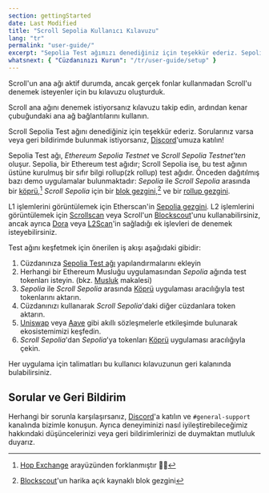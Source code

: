 ```yaml
---
section: gettingStarted
date: Last Modified
title: "Scroll Sepolia Kullanıcı Kılavuzu"
lang: "tr"
permalink: "user-guide/"
excerpt: "Sepolia Test ağımızı denediğiniz için teşekkür ederiz. Sepolia Ağı, Ethereum Sepolia Test ağını ve Scroll Sepolia Test ağını içerir."
whatsnext: { "Cüzdanınızı Kurun": "/tr/user-guide/setup" }
---
```



<Aside type="tip" title="Ana ağ aktif!">

Scroll'un ana ağı aktif durumda, ancak gerçek fonlar kullanmadan Scroll'u denemek isteyenler için bu kılavuzu oluşturduk.

Scroll ana ağını denemek istiyorsanız kılavuzu takip edin, ardından kenar çubuğundaki ana ağ bağlantılarını kullanın.

</Aside>

Scroll Sepolia Test ağını denediğiniz için teşekkür ederiz. Sorularınız varsa veya geri bildirimde bulunmak istiyorsanız, [Discord](https://discord.gg/scroll)'umuza katılın!

Sepolia Test ağı, _Ethereum Sepolia Testnet_ ve _Scroll Sepolia Testnet'ten_ oluşur. Sepolia, bir Ethereum test ağıdır; Scroll Sepolia ise, bu test ağının üstüne kurulmuş bir sıfır bilgi rollup(zk rollup) test ağıdır. Önceden dağıtılmış bazı demo uygulamalar bulunmaktadır: _Sepolia_ ile _Scroll Sepolia_ arasında bir [köprü](https://sepolia.scroll.io/bridge),[^1] _Scroll Sepolia_ için bir [blok gezgini](https://sepolia-blockscout.scroll.io/),[^2] ve bir [rollup gezgini](https://sepolia.scroll.io/rollupscan).

L1 işlemlerini görüntülemek için Etherscan'in [Sepolia gezgini](https://sepolia.etherscan.io/). 
L2 işlemlerini görüntülemek için [Scrollscan](https://sepolia.scrollscan.com) veya Scroll'un [Blockscout](https://sepolia-blockscout.scroll.io/)'unu kullanabilirsiniz, ancak ayrıca [Dora](https://www.ondora.xyz/network/scroll-sepolia/interactions) veya [L2Scan](https://scroll-sepolia.l2scan.co/)'in sağladığı ek işlevleri de denemek isteyebilirsiniz.

Test ağını keşfetmek için önerilen iş akışı aşağıdaki gibidir:

1. Cüzdanınıza [Sepolia Test ağı](https://sepolia.scroll.io/portal) yapılandırmalarını ekleyin
2. Herhangi bir Ethereum Musluğu uygulamasından _Sepolia_ ağında test tokenları isteyin. (bkz. [Musluk](/tr/user-guide/faucet) makalesi)
3. _Sepolia_ ile _Scroll Sepolia_ arasında [Köprü](https://sepolia.scroll.io/bridge) uygulaması aracılığıyla test tokenlarını aktarın.
4. Cüzdanınızı kullanarak _Scroll Sepolia_'daki diğer cüzdanlara token aktarın.
5. [Uniswap](https://uniswap-showcase.sepolia.scroll.xyz/) veya [Aave](https://app.aave.com) gibi akıllı sözleşmelerle etkileşimde bulunarak ekosistemimizi keşfedin.
6. _Scroll Sepolia_'dan _Sepolia_'ya tokenları [Köprü](https://sepolia.scroll.io/bridge) uygulaması aracılığıyla çekin.

Her uygulama için talimatları bu kullanıcı kılavuzunun geri kalanında bulabilirsiniz.

## Sorular ve Geri Bildirim

Herhangi bir sorunla karşılaşırsanız, [Discord](https://discord.gg/scroll)'a katılın ve `#general-support` kanalında bizimle konuşun. Ayrıca deneyiminizi nasıl iyileştirebileceğimiz hakkındaki düşüncelerinizi veya geri bildirimlerinizi de duymaktan mutluluk duyarız.

[^1]: [Hop Exchange](https://hop.exchange/) arayüzünden forklanmıştır 🐇🙌
[^2]: [Blockscout](https://blockscout.com/)'un harika açık kaynaklı blok gezgini